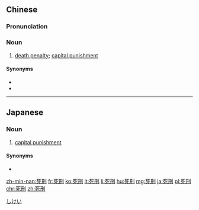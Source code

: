 ==Chinese==
{{zh-forms}}

===Pronunciation===
{{zh-pron
|m=sǐxíng
|c=sei2 jing4
|h=pfs=sí-hìn
|mn=sí-hêng
|cat=n
}}

===Noun===
{{zh-noun}}

# [[death penalty]]; [[capital punishment]]
#: {{zh-x|應{yīng}該 廢除 死刑 嗎？|Should the '''death penalty''' be abolished?}}

====Synonyms====
* {{zh-l|極刑}}
* {{zh-l|死罪}}

{{zh-cat|Advanced}}

----

==Japanese==
{{ja-kanjitab|し|けい}}

===Noun===
{{ja-noun|しけい}}
# [[capital punishment]]

====Synonyms====
* {{ja-r|死罪|しざい}}

[[Category:ja:Death|しけい]]

[[zh-min-nan:死刑]]
[[fr:死刑]]
[[ko:死刑]]
[[lt:死刑]]
[[li:死刑]]
[[hu:死刑]]
[[mg:死刑]]
[[ja:死刑]]
[[pl:死刑]]
[[chr:死刑]]
[[zh:死刑]]